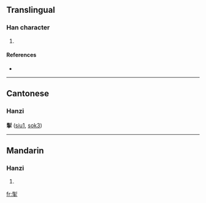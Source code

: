 ==Translingual==

===Han character===
{{Han char|rn=64|rad=手|as=09|sn=13|four=9250<sub>2</sub>|canj=火弓手 (FNQ)}}

# {{defn|Han|sort=手09}}

====References====
* {{Han ref|kx=0444.180|dkj=12402|dj=0795.140|hdz=31910.060|uh=63F1|ud=25585|bh=DD78|bd=56696}}

----

==Cantonese==
===Hanzi===
'''揱''' ([[siu1]], [[sok3]])

----

==Mandarin==

===Hanzi===
{{cmn-hanzi|pin=[[shuò]] ([[shuo4]])|wg=shuo<sup>4</sup>}}

# {{defn|Mandarin}}

[[fr:揱]]